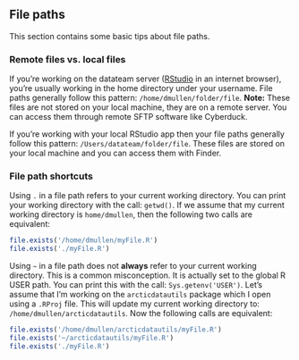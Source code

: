 ## File paths

This section contains some basic tips about file paths.

### Remote files vs. local files

If you're working on the datateam server ([RStudio](https://datateam.nceas.ucsb.edu/rstudio/auth-sign-in) in an internet browser), you're usually working in the home directory under your username.  File paths generally follow this pattern: `/home/dmullen/folder/file`. **Note:** These files are not stored on your local machine, they are on a remote server.  You can access them through remote SFTP software like Cyberduck.  

If you're working with your local RStudio app then your file paths generally follow this pattern: `/Users/datateam/folder/file`. These files are stored on your local machine and you can access them with Finder. 

### File path shortcuts

Using `.` in a file path refers to your current working directory. You can print your working directory with the call: `getwd()`.  If we assume that my current working directory is `home/dmullen`, then the following two calls are equivalent:

```r
file.exists('/home/dmullen/myFile.R')
file.exists('./myFile.R')
```

Using `~` in a file path does not **always** refer to your current working directory.  This is a common misconception.  It is actually set to the global R USER path.  You can print this with the call: `Sys.getenv('USER')`.  Let's assume that I'm working on the `arcticdatautils` package which I open using a `.RProj` file.  This will update my current working directory to: `/home/dmullen/arcticdatautils`.  Now the following calls are equivalent:

```r
file.exists('/home/dmullen/arcticdatautils/myFile.R')
file.exists('~/arcticdatautils/myFile.R')
file.exists('./myFile.R')
```
